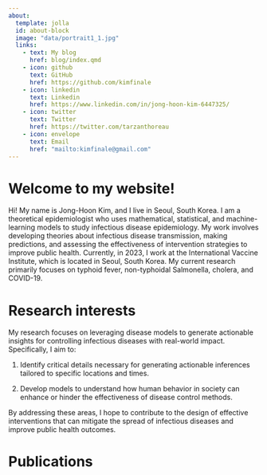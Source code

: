 ```yaml
---
about:
  template: jolla
  id: about-block
  image: "data/portrait1_1.jpg"
  links:
    - text: My blog
      href: blog/index.qmd
    - icon: github
      text: GitHub
      href: https://github.com/kimfinale
    - icon: linkedin
      text: Linkedin
      href: https://www.linkedin.com/in/jong-hoon-kim-6447325/
    - icon: twitter
      text: Twitter
      href: https://twitter.com/tarzanthoreau
    - icon: envelope
      text: Email
      href: "mailto:kimfinale@gmail.com"  
---
```


::: {#about-block}
:::

# Welcome to my website!

Hi! My name is Jong-Hoon Kim, and I live in Seoul, South Korea. I am a theoretical epidemiologist who uses mathematical, statistical, and machine-learning models to study infectious disease epidemiology. My work involves developing theories about infectious disease transmission, making predictions, and assessing the effectiveness of intervention strategies to improve public health. Currently, in 2023, I work at the International Vaccine Institute, which is located in Seoul, South Korea. My current research primarily focuses on typhoid fever, non-typhoidal Salmonella, cholera, and COVID-19.

# Research interests

My research focuses on leveraging disease models to generate actionable insights for controlling infectious diseases with real-world impact. Specifically, I aim to:

1.  Identify critical details necessary for generating actionable inferences tailored to specific locations and times.

2.  Develop models to understand how human behavior in society can enhance or hinder the effectiveness of disease control methods.

By addressing these areas, I hope to contribute to the design of effective interventions that can mitigate the spread of infectious diseases and improve public health outcomes.

# Publications
